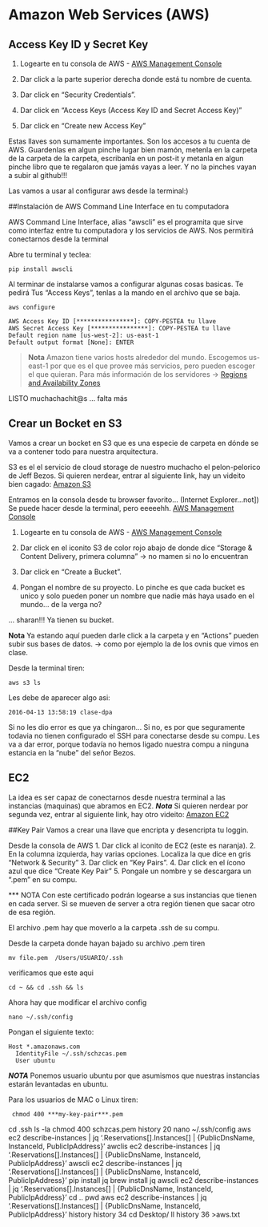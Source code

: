# Amazon Web Services (AWS)


## Access Key ID y Secret Key 

1. Logearte en tu consola de AWS - [AWS Management Console](https://aws.amazon.com/console/)

2. Dar click a la parte superior derecha donde está tu nombre de cuenta.
3. Dar click en "Security Credentials".
4. Dar click en "Access Keys (Access Key ID and Secret Access Key)"
5. Dar click en "Create new Access Key"

Estas llaves son sumamente importantes.  Son los accesos a tu cuenta de AWS.
Guardenlas en algun pinche lugar bien mamón, metenla en la carpeta de la carpeta de la carpeta,
escribanla en un post-it y metanla en algun pinche libro que te regalaron que jamás vayas a leer.
Y no la pinches vayan a subir al github!!!

Las vamos a usar al configurar aws desde la terminal:)

##Instalación de AWS Command Line Interface en tu computadora

AWS Command Line Interface, alias "awscli"  es el programita que sirve como 
interfaz entre tu computadora y los servicios de AWS. Nos permitirá conectarnos desde la terminal


Abre tu terminal y teclea:
```
pip install awscli
```
Al terminar de instalarse vamos a configurar algunas cosas basicas. Te pedirá 
Tus "Access Keys", tenlas a la mando en el archivo que se baja. 

```
aws configure

AWS Access Key ID [****************]: COPY-PESTEA tu llave
AWS Secret Access Key [****************]: COPY-PESTEA tu llave
Default region name [us-west-2]: us-east-1 
Default output format [None]: ENTER
```
> **Nota** 
> Amazon tiene varios hosts alrededor del mundo. Escogemos us-east-1 por que es el que provee más servicios, pero pueden escoger el que quieran.
> Para más información de los servidores ->
[Regions and Availability Zones](http://docs.aws.amazon.com/AWSEC2/latest/UserGuide/using-regions-availability-zones.html#concepts-regions-availability-zones)

LISTO muchachachit@s ... falta más

## Crear un Bocket en S3
Vamos a crear un bocket en S3 que es una especie de carpeta en dónde se va a contener todo para nuestra arquitectura.

S3 es el el servicio de cloud storage de nuestro muchacho el pelon-pelorico de Jeff Bezos.
Si quieren nerdear, entrar al siguiente link, hay un videito bien cagado:
[Amazon S3](https://aws.amazon.com/s3/)

Entramos en la consola desde tu browser favorito... (Internet Explorer...not]) 
Se puede hacer desde la terminal, pero eeeeehh.
[AWS Management Console](https://aws.amazon.com/console/)

1. Logearte en tu consola de AWS - [AWS Management Console](https://aws.amazon.com/console/)

2. Dar click en el iconito S3 de color rojo abajo de donde dice "Storage & Content Delivery, primera columna" -> no mamen si no lo encuentran
3. Dar click en "Create a Bucket".
4. Pongan el nombre de su proyecto. 
  Lo pinche es que cada bucket es unico y solo pueden poner un nombre que nadie más haya usado en el mundo... de la verga no?

... sharan!!!
Ya tienen su bucket. 

**Nota**
Ya estando aquí pueden darle click a la carpeta y en "Actions" pueden subir sus bases de datos. 
-> como por ejemplo la de los ovnis que vimos en clase.



Desde la terminal tiren:
```
aws s3 ls
```
Les debe de aparecer algo asi:

```
2016-04-13 13:58:19 clase-dpa
```

Si no les dio error es que ya chingaron... 
Si no, es por que seguramente todavia no tienen configurado el SSH para conectarse desde su compu.
Les va a dar error, porque todavía no hemos ligado nuestra compu a ninguna estancia en la "nube" del señor Bezos.

## EC2
La idea es ser capaz de conectarnos desde nuestra terminal a las instancias (maquinas) que abramos en EC2.
***Nota***
Si quieren nerdear por segunda vez, entrar al siguiente link, hay otro videito:
[Amazon EC2](https://aws.amazon.com/ec2/)

##Key Pair
Vamos a crear una llave que encripta y desencripta tu loggin. 


Desde la consola de AWS 
1. Dar click al iconito de EC2 (este es naranja).
2. En la columna izquierda, hay varias opciones. Localiza la que dice en gris "Network & Security"
3. Dar click en "Key Pairs".
4. Dar click en el ícono azul que dice "Create Key Pair"
5. Pongale un nombre y se descargara un ".pem" en su compu.

*** NOTA Con este certificado podrán logearse a sus instancias que tienen en cada server. 
Si se mueven de server a otra región tienen que sacar otro de esa región.

El archivo .pem hay que moverlo a la carpeta .ssh de su compu.

Desde la carpeta donde hayan bajado su archivo .pem tiren 
```
mv file.pem  /Users/USUARIO/.ssh
```

verificamos que este aqui
```
cd ~ && cd .ssh && ls
```

Ahora hay que modificar el archivo config 
```
nano ~/.ssh/config
```
Pongan el siguiente texto:
```
Host *.amazonaws.com
  IdentityFile ~/.ssh/schzcas.pem
  User ubuntu
```
***NOTA***
Ponemos usuario ubuntu por que asumismos que nuestras instancias estarán levantadas en ubuntu.

Para los usuarios de MAC o Linux tiren:
```
 chmod 400 ***my-key-pair***.pem
 ```

cd .ssh
ls -la
chmod 400 schzcas.pem
 history 20
nano ~/.ssh/config
aws ec2 describe-instances | jq '.Reservations[].Instances[] |  {PublicDnsName, InstanceId, PublicIpAddress}'
awclis ec2 describe-instances | jq '.Reservations[].Instances[] |  {PublicDnsName, InstanceId, PublicIpAddress}'
awscli ec2 describe-instances | jq '.Reservations[].Instances[] |  {PublicDnsName, InstanceId, PublicIpAddress}'
pip install jq
brew install jq
awscli ec2 describe-instances | jq '.Reservations[].Instances[] |  {PublicDnsName, InstanceId, PublicIpAddress}'
cd ..
pwd
aws ec2 describe-instances | jq '.Reservations[].Instances[] |  {PublicDnsName, InstanceId, PublicIpAddress}'
history
history 34
cd Desktop/
ll
history 36 >aws.txt
 